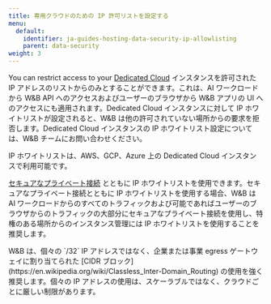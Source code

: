 ---
title: 専用クラウドのための IP 許可リストを設定する
menu:
  default:
    identifier: ja-guides-hosting-data-security-ip-allowlisting
    parent: data-security
weight: 3
---

You can restrict access to your [Dedicated Cloud](/ja/guides/hosting/hosting-options/dedicated_cloud) インスタンスを許可された IP アドレスのリストからのみとすることができます。これは、AI ワークロードから W&B API へのアクセスおよびユーザーのブラウザから W&B アプリの UI へのアクセスにも適用されます。Dedicated Cloud インスタンスに対して IP ホワイトリストが設定されると、W&B は他の許可されていない場所からの要求を拒否します。Dedicated Cloud インスタンスの IP ホワイトリスト設定については、W&B チームにお問い合わせください。

IP ホワイトリストは、AWS、GCP、Azure 上の Dedicated Cloud インスタンスで利用可能です。

[セキュアなプライベート接続](/ja/./private-connectivity) とともに IP ホワイトリストを使用できます。セキュアなプライベート接続とともに IP ホワイトリストを使用する場合、W&B は AI ワークロードからのすべてのトラフィックおよび可能であればユーザーのブラウザからのトラフィックの大部分にセキュアなプライベート接続を使用し、特権のある場所からのインスタンス管理には IP ホワイトリストを使用することを推奨します。

<Warning>
W&B は、個々の `/32` IP アドレスではなく、企業または事業 egress ゲートウェイに割り当てられた [CIDR ブロック](https://en.wikipedia.org/wiki/Classless_Inter-Domain_Routing) の使用を強く推奨します。個々の IP アドレスの使用は、スケーラブルではなく、クラウドごとに厳しい制限があります。
</Warning>
